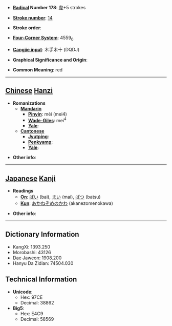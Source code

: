 * '''[[Wiktionary:Chinese radical index| Radical]] Number 178''': [[Wiktionary:Chinese radical index 韋|韋]]+5 strokes

* '''[[Wiktionary:Chinese total strokes index|Stroke number]]''': [[Wiktionary:Chinese total strokes index 14|14]]

* '''Stroke order''': 

* '''[[Wiktionary:Chinese four corner index|Four-Corner System]]''': 4559<sub>0</sub>

* '''[[Wiktionary:Chinese Cangjie index|Cangjie input]]''': 木手木十 (DQDJ)

* '''Graphical Significance and Origin''': 

* '''Common Meaning''': red

----

== [[Chinese]] [[Hanzi]] ==

* '''Romanizations'''
** '''[[Mandarin]]'''
*** '''[[Pinyin]]''': mèi (mei4)
*** '''[[Wade-Giles]]''': mei<sup>4</sup>
*** '''[[Yale]]''': 
** '''[[Cantonese]]'''
*** '''[[Jyutping]]''':
*** '''[[Penkyamp]]''': 
*** '''[[Yale]]''': 

* '''Other info''': 

----

== [[Japanese]] [[Kanji]] ==

* '''Readings'''
** '''[[On]]''': [[ばい]] (bai), [[まい]] (mai), [[ばつ]] (batsu)
** '''[[Kun]]''': [[あかねぞめのかわ]] (akanezomenokawa)

* '''Other info''':  

----

== Dictionary Information ==

* KangXi: 1393.250
* Morobashi: 43126
* Dae Jaweon: 1908.200
* Hanyu Da Zidian: 74504.030

== Technical Information ==

* '''Unicode''':
** Hex: 97CE
** Decimal: 38862
* '''Big5''':
** Hex: E4C9
** Decimal: 58569